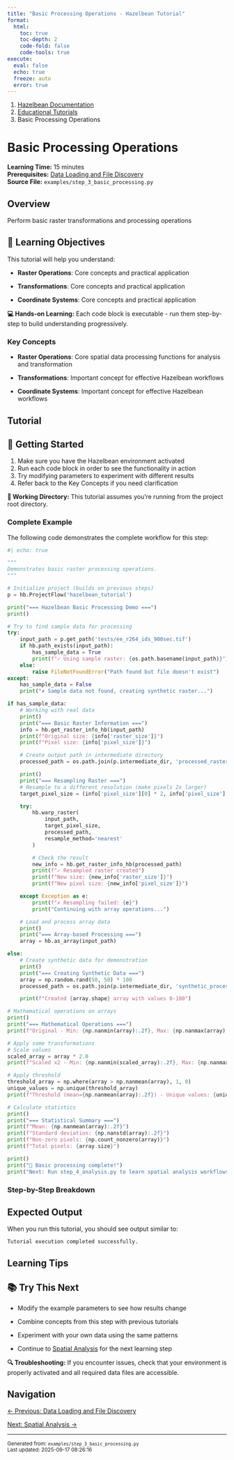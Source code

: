 ```yaml
---
title: "Basic Processing Operations - Hazelbean Tutorial"
format: 
  html:
    toc: true
    toc-depth: 2
    code-fold: false
    code-tools: true
execute:
  eval: false
  echo: true
  freeze: auto
  error: true
---
```


<!-- Navigation breadcrumbs -->
<div class="navigation-breadcrumbs">
  <nav aria-label="breadcrumb">
    <ol class="breadcrumb">
      <li class="breadcrumb-item"><a href="../index.html">Hazelbean Documentation</a></li>
      <li class="breadcrumb-item"><a href="index.html">Educational Tutorials</a></li>
      <li class="breadcrumb-item active" aria-current="page">Basic Processing Operations</li>
    </ol>
  </nav>
</div>

# Basic Processing Operations

<div class="tutorial-metadata">
  **Learning Time:** 15 minutes  
  **Prerequisites:** [Data Loading and File Discovery](step_2.html)  
  **Source File:** `examples/step_3_basic_processing.py`
</div>

## Overview

Perform basic raster transformations and processing operations

::: {.callout-note}
## 🎯 Learning Objectives

This tutorial will help you understand:


- **Raster Operations**: Core concepts and practical application

- **Transformations**: Core concepts and practical application

- **Coordinate Systems**: Core concepts and practical application


**💻 Hands-on Learning:** Each code block is executable - run them step-by-step to build understanding progressively.
:::


### Key Concepts


- **Raster Operations**: Core spatial data processing functions for analysis and transformation

- **Transformations**: Important concept for effective Hazelbean workflows

- **Coordinate Systems**: Important concept for effective Hazelbean workflows




## Tutorial

::: {.callout-tip}
## 🚀 Getting Started

1. Make sure you have the Hazelbean environment activated  
2. Run each code block in order to see the functionality in action
3. Try modifying parameters to experiment with different results
4. Refer back to the Key Concepts if you need clarification

**📁 Working Directory:** This tutorial assumes you're running from the project root directory.
:::

### Complete Example

The following code demonstrates the complete workflow for this step:

```python
#| echo: true

"""
Demonstrates basic raster processing operations.
"""

# Initialize project (builds on previous steps)
p = hb.ProjectFlow('hazelbean_tutorial')

print("=== Hazelbean Basic Processing Demo ===")
print()

# Try to find sample data for processing
try:
    input_path = p.get_path('tests/ee_r264_ids_900sec.tif')
    if hb.path_exists(input_path):
        has_sample_data = True
        print(f"✓ Using sample raster: {os.path.basename(input_path)}")
    else:
        raise FileNotFoundError("Path found but file doesn't exist")
except:
    has_sample_data = False
    print("✗ Sample data not found, creating synthetic raster...")

if has_sample_data:
    # Working with real data
    print()
    print("=== Basic Raster Information ===")
    info = hb.get_raster_info_hb(input_path)
    print(f"Original size: {info['raster_size']}")
    print(f"Pixel size: {info['pixel_size']}")

    # Create output path in intermediate directory
    processed_path = os.path.join(p.intermediate_dir, 'processed_raster.tif')

    print()
    print("=== Resampling Raster ===")
    # Resample to a different resolution (make pixels 2x larger)
    target_pixel_size = (info['pixel_size'][0] * 2, info['pixel_size'][1] * 2)

    try:
        hb.warp_raster(
            input_path,
            target_pixel_size,
            processed_path,
            resample_method='nearest'
        )

        # Check the result
        new_info = hb.get_raster_info_hb(processed_path)
        print(f"✓ Resampled raster created")
        print(f"New size: {new_info['raster_size']}")
        print(f"New pixel size: {new_info['pixel_size']}")

    except Exception as e:
        print(f"✗ Resampling failed: {e}")
        print("Continuing with array operations...")

    # Load and process array data
    print()
    print("=== Array-based Processing ===")
    array = hb.as_array(input_path)

else:
    # Create synthetic data for demonstration
    print()
    print("=== Creating Synthetic Data ===")
    array = np.random.rand(50, 50) * 100
    processed_path = os.path.join(p.intermediate_dir, 'synthetic_processed.tif')

    print(f"Created {array.shape} array with values 0-100")

# Mathematical operations on arrays
print()
print("=== Mathematical Operations ===")
print(f"Original - Min: {np.nanmin(array):.2f}, Max: {np.nanmax(array):.2f}")

# Apply some transformations
# Scale values
scaled_array = array * 2.0
print(f"Scaled x2 - Min: {np.nanmin(scaled_array):.2f}, Max: {np.nanmax(scaled_array):.2f}")

# Apply threshold
threshold_array = np.where(array > np.nanmean(array), 1, 0)
unique_values = np.unique(threshold_array)
print(f"Threshold (mean={np.nanmean(array):.2f}) - Unique values: {unique_values}")

# Calculate statistics
print()
print("=== Statistical Summary ===")
print(f"Mean: {np.nanmean(array):.2f}")
print(f"Standard deviation: {np.nanstd(array):.2f}")
print(f"Non-zero pixels: {np.count_nonzero(array)}")
print(f"Total pixels: {array.size}")

print()
print("🎉 Basic processing complete!")
print("Next: Run step_4_analysis.py to learn spatial analysis workflows")
```

### Step-by-Step Breakdown



## Expected Output

When you run this tutorial, you should see output similar to:

```
Tutorial execution completed successfully.
```

## Learning Tips

::: {.callout-tip}
## 📚 Try This Next

- Modify the example parameters to see how results change
- Combine concepts from this step with previous tutorials
- Experiment with your own data using the same patterns

- Continue to [Spatial Analysis](step_4.html) for the next learning step


**🔍 Troubleshooting:** If you encounter issues, check that your environment is properly activated and all required data files are accessible.
:::

## Navigation

<div class="tutorial-navigation">

  <a href="step_2.html" class="btn btn-outline-primary">← Previous: Data Loading and File Discovery</a>


  <a href="step_4.html" class="btn btn-primary">Next: Spatial Analysis →</a>

</div>

---

<div class="footer-info">
  <small>
    Generated from: `examples/step_3_basic_processing.py`  
    Last updated: 2025-09-17 08:26:16
  </small>
</div>